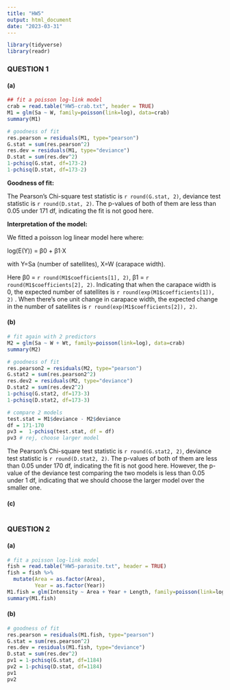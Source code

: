 ```yaml
---
title: "HW5"
output: html_document
date: "2023-03-31"
---
```


```r
library(tidyverse)
library(readr)
```

### QUESTION 1

#### (a)
```r
## fit a poisson log-link model
crab = read.table("HW5-crab.txt", header = TRUE)
M1 = glm(Sa ~ W, family=poisson(link=log), data=crab)
summary(M1)

# goodness of fit
res.pearson = residuals(M1, type="pearson")
G.stat = sum(res.pearson^2)
res.dev = residuals(M1, type="deviance")
D.stat = sum(res.dev^2)
1-pchisq(G.stat, df=173-2)
1-pchisq(D.stat, df=173-2)

```
**Goodness of fit:**

The Pearson's Chi-square test statistic is `r round(G.stat, 2)`, deviance test statistic is `r round(D.stat, 2)`. The p-values of both of them are less than 0.05 under 171 df, indicating the fit is not good here.

**Interpretation of the model:**

We fitted a poisson log linear model here where:

log(E(Y)) = β0 + β1·X

with Y=Sa (number of satellites), X=W (carapace width).

Here β0 = `r round(M1$coefficients[1], 2)`, β1 =  `r round(M1$coefficients[2], 2)`. Indicating that when the carapace width is 0, the expected number of satellites is `r round(exp(M1$coefficients[1]), 2)` . When there's one unit change in carapace width, the expected change in the number of satellites is `r round(exp(M1$coefficients[2]), 2)`.


#### (b)
```r
# fit again with 2 predictors
M2 = glm(Sa ~ W + Wt, family=poisson(link=log), data=crab)
summary(M2)

# goodness of fit
res.pearson2 = residuals(M2, type="pearson")
G.stat2 = sum(res.pearson2^2)
res.dev2 = residuals(M2, type="deviance")
D.stat2 = sum(res.dev2^2)
1-pchisq(G.stat2, df=173-3)
1-pchisq(D.stat2, df=173-3)

# compare 2 models
test.stat = M1$deviance - M2$deviance
df = 171-170
pv3 =  1-pchisq(test.stat, df = df)
pv3 # rej, choose larger model
```
The Pearson's Chi-square test statistic is `r round(G.stat2, 2)`, deviance test statistic is `r round(D.stat2, 2)`. The p-values of both of them are less than 0.05 under 170 df, indicating the fit is not good here. However, the p-value of the deviance test comparing the two models is less than 0.05 under 1 df, indicating that we should choose the larger model over the smaller one.


#### (c)
```r

```

### QUESTION 2

#### (a)
```r
# fit a poisson log-link model
fish = read.table("HW5-parasite.txt", header = TRUE)
fish = fish %>% 
  mutate(Area = as.factor(Area),
         Year = as.factor(Year))
M1.fish = glm(Intensity ~ Area + Year + Length, family=poisson(link=log), data=fish)
summary(M1.fish)
```

#### (b)
```r
# goodness of fit
res.pearson = residuals(M1.fish, type="pearson")
G.stat = sum(res.pearson^2)
res.dev = residuals(M1.fish, type="deviance")
D.stat = sum(res.dev^2)
pv1 = 1-pchisq(G.stat, df=1184)
pv2 = 1-pchisq(D.stat, df=1184)
pv1
pv2
```


